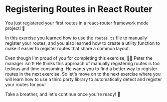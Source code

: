 # Registering Routes in React Router

You just registered your first routes in a react-router framework mode project! 🎉

In this exercise you learned how to use the `routes.ts` file to manually register your routes,
and you also learned how to create a utility function to make it easier to register routes
that share a common layout.

Even though I'm proud of you for completing this exercise, 👨‍💼 Peter the manager isn't! He
thinks this approach of manually registering routes is too tedious and time consuming. He wants you 
to find a better way to register routes in the next exercise. So let's move on to the
next exercise where you will learn how to use a third party
library to automatically detect and register your routes for you!

Take a breather, and let's continue once you're ready! 🚀
 